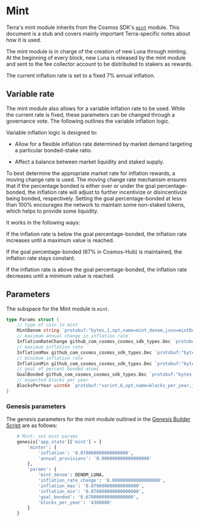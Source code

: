 
# Mint

<Admonition type="info" icon="ℹ️">

Terra's mint module inherits from the Cosmos SDK's [`mint`](https://docs.cosmos.network/master/modules/mint/) module. This document is a stub and covers mainly important Terra-specific notes about how it is used.

</Admonition>

The mint module is in charge of the creation of new Luna through minting. At the beginning of every block, new Luna is released by the mint module and sent to the fee collector account to be distributed to stakers as rewards. 

The current inflation rate is set to a fixed 7% annual inflation.

## Variable rate

The mint module also allows for a variable inflation rate to be used. While the current rate is fixed, these parameters can be changed through a governance vote. The following outlines the variable inflation logic. 

Variable inflation logic is designed to: 
- Allow for a flexible inflation rate determined by market demand targeting a particular bonded-stake ratio.

- Affect a balance between market liquidity and staked supply.

To best determine the appropriate market rate for inflation rewards, a moving change rate is used. The moving change rate mechanism ensures that if the percentage bonded is either over or under the goal percentage-bonded, the inflation rate will adjust to further incentivize or disincentivize being bonded, respectively. Setting the goal percentage-bonded at less than 100% encourages the network to maintain some non-staked tokens, which helps to provide some liquidity.

It works in the following ways:

If the inflation rate is below the goal percentage-bonded, the inflation rate increases until a maximum value is reached.

If the goal percentage-bonded (67% in Cosmos-Hub) is maintained, the inflation rate stays constant.

If the inflation rate is above the goal percentage-bonded, the inflation rate decreases until a minimum value is reached.

## Parameters

The subspace for the Mint module is `mint`.

```go
type Params struct {
	// type of coin to mint
	MintDenom string `protobuf:"bytes,1,opt,name=mint_denom,json=mintDenom,proto3" json:"mint_denom,omitempty"`
	// maximum annual change in inflation rate
	InflationRateChange github_com_cosmos_cosmos_sdk_types.Dec `protobuf:"bytes,2,opt,name=inflation_rate_change,json=inflationRateChange,proto3,customtype=github.com/cosmos/cosmos-sdk/types.Dec" json:"inflation_rate_change" yaml:"inflation_rate_change"`
	// maximum inflation rate
	InflationMax github_com_cosmos_cosmos_sdk_types.Dec `protobuf:"bytes,3,opt,name=inflation_max,json=inflationMax,proto3,customtype=github.com/cosmos/cosmos-sdk/types.Dec" json:"inflation_max" yaml:"inflation_max"`
	// minimum inflation rate
	InflationMin github_com_cosmos_cosmos_sdk_types.Dec `protobuf:"bytes,4,opt,name=inflation_min,json=inflationMin,proto3,customtype=github.com/cosmos/cosmos-sdk/types.Dec" json:"inflation_min" yaml:"inflation_min"`
	// goal of percent bonded atoms
	GoalBonded github_com_cosmos_cosmos_sdk_types.Dec `protobuf:"bytes,5,opt,name=goal_bonded,json=goalBonded,proto3,customtype=github.com/cosmos/cosmos-sdk/types.Dec" json:"goal_bonded" yaml:"goal_bonded"`
	// expected blocks per year
	BlocksPerYear uint64 `protobuf:"varint,6,opt,name=blocks_per_year,json=blocksPerYear,proto3" json:"blocks_per_year,omitempty" yaml:"blocks_per_year"`
}
```
### Genesis parameters

The genesis parameters for the mint module outlined in the [Genesis Builder Script](https://github.com/terra-money/genesis-tools/blob/main/src/genesis_builder.py#L112) are as follows:

```py
    # Mint: set mint params
    genesis['app_state']['mint'] = {
        'minter': {
            'inflation': '0.070000000000000000',
            'annual_provisions': '0.000000000000000000'
        },
        'params': {
            'mint_denom': DENOM_LUNA,
            'inflation_rate_change': '0.000000000000000000',
            'inflation_max': '0.070000000000000000',
            'inflation_min': '0.070000000000000000',
            'goal_bonded': '0.670000000000000000',
            'blocks_per_year': '4360000'
        }
    }
```

